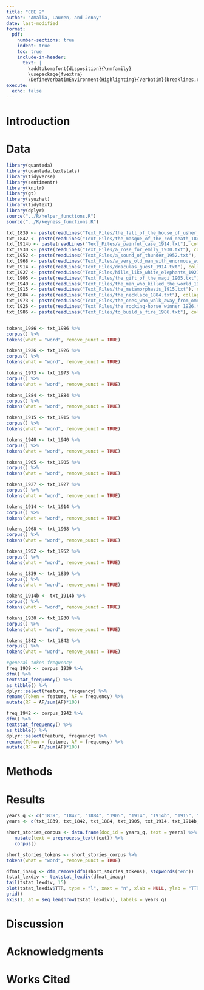 ---
title: "CBE 2"
author: "Amalia, Lauren, and Jenny"
date: last-modified
format:
  pdf:
    number-sections: true
    indent: true
    toc: true
    include-in-header:
      text: |
        \addtokomafont{disposition}{\rmfamily}
        \usepackage{fvextra}
        \DefineVerbatimEnvironment{Highlighting}{Verbatim}{breaklines,commandchars=\\\{\}}
execute:
  echo: false
---

\newpage

# Introduction

# Data

```{r, include=FALSE}
library(quanteda)
library(quanteda.textstats)
library(tidyverse)
library(sentimentr)
library(knitr)
library(gt)
library(syuzhet)
library(tidytext)
library(dplyr)
source("../R/helper_functions.R")
source("../R/keyness_functions.R")

```

```{r}
txt_1839 <- paste(readLines("Text_Files/the_fall_of_the_house_of_usher_1839.txt"), collapse = " ")
txt_1842 <- paste(readLines("Text_Files/the_masque_of_the_red_death_1842.txt"), collapse = " ")
txt_1914b <- paste(readLines("Text_Files/a_painful_case_1914.txt"), collapse = " ")
txt_1930 <- paste(readLines("Text_Files/a_rose_for_emily_1930.txt"), collapse = " ")
txt_1952 <- paste(readLines("Text_Files/a_sound_of_thunder_1952.txt"), collapse = " ")
txt_1968 <- paste(readLines("Text_Files/a_very_old_man_with_enormous_wings_1968.txt"), collapse = " ")
txt_1914 <- paste(readLines("Text_Files/draculas_guest_1914.txt"), collapse = " ")
txt_1927 <- paste(readLines("Text_Files/hills_like_white_elephants_1927.txt"), collapse = " ")
txt_1905 <- paste(readLines("Text_Files/the_gift_of_the_magi_1905.txt"), collapse = " ")
txt_1940 <- paste(readLines("Text_Files/the_man_who_killed_the_world_1940.txt"), collapse = " ")
txt_1915 <- paste(readLines("Text_Files/the_metamorphasis_1915.txt"), collapse = " ")
txt_1884 <- paste(readLines("Text_Files/the_necklace_1884.txt"), collapse = " ")
txt_1973 <- paste(readLines("Text_Files/the_ones_who_walk_away_from_omelas_1973.txt"), collapse = " ")
txt_1926 <- paste(readLines("Text_Files/the_rocking-horse_winner_1926.txt"), collapse = " ")
txt_1986 <- paste(readLines("Text_Files/to_build_a_fire_1986.txt"), collapse = " ")


tokens_1986 <- txt_1986 %>%
corpus() %>%
tokens(what = "word", remove_punct = TRUE)

tokens_1926 <- txt_1926 %>%
corpus() %>%
tokens(what = "word", remove_punct = TRUE)

tokens_1973 <- txt_1973 %>%
corpus() %>%
tokens(what = "word", remove_punct = TRUE)

tokens_1884 <- txt_1884 %>%
corpus() %>%
tokens(what = "word", remove_punct = TRUE)

tokens_1915 <- txt_1915 %>%
corpus() %>%
tokens(what = "word", remove_punct = TRUE)

tokens_1940 <- txt_1940 %>%
corpus() %>%
tokens(what = "word", remove_punct = TRUE)

tokens_1905 <- txt_1905 %>%
corpus() %>%
tokens(what = "word", remove_punct = TRUE)

tokens_1927 <- txt_1927 %>%
corpus() %>%
tokens(what = "word", remove_punct = TRUE)

tokens_1914 <- txt_1914 %>%
corpus() %>%
tokens(what = "word", remove_punct = TRUE)

tokens_1968 <- txt_1968 %>%
corpus() %>%
tokens(what = "word", remove_punct = TRUE)

tokens_1952 <- txt_1952 %>%
corpus() %>%
tokens(what = "word", remove_punct = TRUE)

tokens_1839 <- txt_1839 %>%
corpus() %>%
tokens(what = "word", remove_punct = TRUE)

tokens_1914b <- txt_1914b %>%
corpus() %>%
tokens(what = "word", remove_punct = TRUE)

tokens_1930 <- txt_1930 %>%
corpus() %>%
tokens(what = "word", remove_punct = TRUE)

tokens_1842 <- txt_1842 %>%
corpus() %>%
tokens(what = "word", remove_punct = TRUE)
```

```{r}
#general token frequency
freq_1939 <- corpus_1939 %>%
dfm() %>%
textstat_frequency() %>%
as_tibble() %>%
dplyr::select(feature, frequency) %>%
rename(Token = feature, AF = frequency) %>%
mutate(RF = AF/sum(AF)*100)

freq_1942 <- corpus_1942 %>%
dfm() %>%
textstat_frequency() %>%
as_tibble() %>%
dplyr::select(feature, frequency) %>%
rename(Token = feature, AF = frequency) %>%
mutate(RF = AF/sum(AF)*100)

```
# Methods

# Results

```{r}

years_q <- c("1839", "1842", "1884", "1905", "1914", "1914b", "1915", "1926", "1927", "1930", "1940", "1952", "1968", "1973", "1986")
years <- c(txt_1839, txt_1842, txt_1884, txt_1905, txt_1914, txt_1914b, txt_1915, txt_1926, txt_1927, txt_1930, txt_1940, txt_1952, txt_1968, txt_1973, txt_1986)

short_stories_corpus <- data.frame(doc_id = years_q, text = years) %>%
   mutate(text = preprocess_text(text)) %>%
   corpus()

short_stories_tokens <- short_stories_corpus %>%
tokens(what = "word", remove_punct = TRUE)

dfmat_inaug <- dfm_remove(dfm(short_stories_tokens), stopwords("en"))
tstat_lexdiv <- textstat_lexdiv(dfmat_inaug)
tail(tstat_lexdiv, 15)
plot(tstat_lexdiv$TTR, type = "l", xaxt = "n", xlab = NULL, ylab = "TTR")
grid()
axis(1, at = seq_len(nrow(tstat_lexdiv)), labels = years_q)
```

# Discussion

# Acknowledgments {.appendix}

# Works Cited
